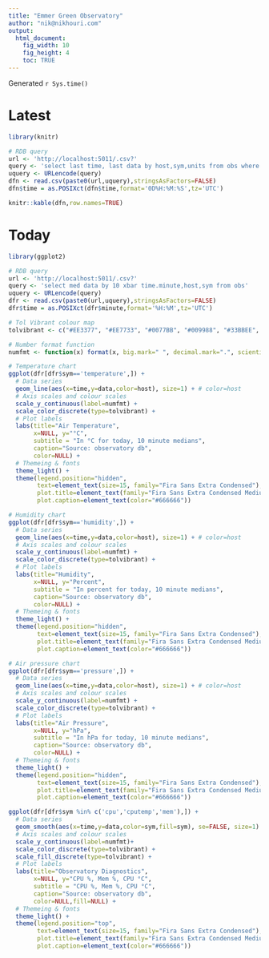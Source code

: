 ```yaml
---
title: "Emmer Green Observatory"
author: "nik@nikhouri.com"
output:
  html_document:
    fig_width: 10
    fig_height: 4
    toc: TRUE
---
```

Generated `r Sys.time()`

# Latest
```r
library(knitr)

# RDB query
url <- 'http://localhost:5011/.csv?'
query <- 'select last time, last data by host,sym,units from obs where host=`garden'
uquery <- URLencode(query)
dfn <- read.csv(paste0(url,uquery),stringsAsFactors=FALSE)
dfn$time = as.POSIXct(dfn$time,format='0D%H:%M:%S',tz='UTC')

knitr::kable(dfn,row.names=TRUE)
```

# Today

```r
library(ggplot2)

# RDB query
url <- 'http://localhost:5011/.csv?'
query <- 'select med data by 10 xbar time.minute,host,sym from obs'
uquery <- URLencode(query)
dfr <- read.csv(paste0(url,uquery),stringsAsFactors=FALSE)
dfr$time = as.POSIXct(dfr$minute,format='%H:%M',tz='UTC')

# Tol Vibrant colour map
tolvibrant <- c("#EE3377", "#EE7733", "#0077BB", "#009988", "#33BBEE", "#CC3311", "#BBBBBB")

# Number format function
numfmt <- function(x) format(x, big.mark=" ", decimal.mark=".", scientific=FALSE)

# Temperature chart
ggplot(dfr[dfr$sym=='temperature',]) +
  # Data series
  geom_line(aes(x=time,y=data,color=host), size=1) + # color=host
  # Axis scales and colour scales
  scale_y_continuous(label=numfmt) +
  scale_color_discrete(type=tolvibrant) +
  # Plot labels
  labs(title="Air Temperature",
       x=NULL, y="°C",
       subtitle = "In °C for today, 10 minute medians",
       caption="Source: observatory db",
       color=NULL) +
  # Themeing & fonts
  theme_light() +
  theme(legend.position="hidden",
        text=element_text(size=15, family="Fira Sans Extra Condensed"),
        plot.title=element_text(family="Fira Sans Extra Condensed Medium"),
        plot.caption=element_text(color="#666666"))

# Humidity chart
ggplot(dfr[dfr$sym=='humidity',]) +
  # Data series
  geom_line(aes(x=time,y=data,color=host), size=1) + # color=host
  # Axis scales and colour scales
  scale_y_continuous(label=numfmt) +
  scale_color_discrete(type=tolvibrant) +
  # Plot labels
  labs(title="Humidity",
       x=NULL, y="Percent",
       subtitle = "In percent for today, 10 minute medians",
       caption="Source: observatory db",
       color=NULL) +
  # Themeing & fonts
  theme_light() +
  theme(legend.position="hidden",
        text=element_text(size=15, family="Fira Sans Extra Condensed"),
        plot.title=element_text(family="Fira Sans Extra Condensed Medium"),
        plot.caption=element_text(color="#666666"))

# Air pressure chart
ggplot(dfr[dfr$sym=='pressure',]) +
  # Data series
  geom_line(aes(x=time,y=data,color=host), size=1) + # color=host
  # Axis scales and colour scales
  scale_y_continuous(label=numfmt) +
  scale_color_discrete(type=tolvibrant) +
  # Plot labels
  labs(title="Air Pressure",
       x=NULL, y="hPa",
       subtitle = "In hPa for today, 10 minute medians",
       caption="Source: observatory db",
       color=NULL) +
  # Themeing & fonts
  theme_light() +
  theme(legend.position="hidden",
        text=element_text(size=15, family="Fira Sans Extra Condensed"),
        plot.title=element_text(family="Fira Sans Extra Condensed Medium"),
        plot.caption=element_text(color="#666666"))
```

```r
ggplot(dfr[dfr$sym %in% c('cpu','cputemp','mem'),]) +
  # Data series
  geom_smooth(aes(x=time,y=data,color=sym,fill=sym), se=FALSE, size=1) +
  # Axis scales and colour scales
  scale_y_continuous(label=numfmt)+
  scale_color_discrete(type=tolvibrant) +
  scale_fill_discrete(type=tolvibrant) +
  # Plot labels
  labs(title="Observatory Diagnostics",
       x=NULL, y="CPU %, Mem %, CPU °C",
       subtitle = "CPU %, Mem %, CPU °C",
       caption="Source: observatory db",
       color=NULL,fill=NULL) +
  # Themeing & fonts
  theme_light() +
  theme(legend.position="top",
        text=element_text(size=15, family="Fira Sans Extra Condensed"),
        plot.title=element_text(family="Fira Sans Extra Condensed Medium"),
        plot.caption=element_text(color="#666666"))
```
